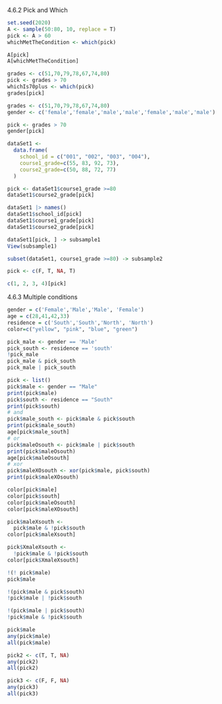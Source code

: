 4.6.2 Pick and Which
```r
set.seed(2020)
A <- sample(50:80, 10, replace = T)
pick <- A > 60
whichMetTheCondition <- which(pick)

A[pick]
A[whichMetTheCondition]
```

```r
grades <- c(51,70,79,78,67,74,80)
pick <- grades > 70
whichIs70plus <- which(pick)
grades[pick]
```

```r
grades <- c(51,70,79,78,67,74,80)
gender <- c('female','female','male','male','female','male','male')

pick <- grades > 70
gender[pick]
```

```r
dataSet1 <- 
  data.frame(
    school_id = c("001", "002", "003", "004"),
    course1_grade=c(55, 83, 92, 73),
    course2_grade=c(50, 88, 72, 77)
  )

pick <- dataSet1$course1_grade >=80
dataSet1$course2_grade[pick]
```

```r
dataSet1 |> names()
dataSet1$school_id[pick]
dataSet1$course1_grade[pick]
dataSet1$course2_grade[pick]

dataSet1[pick, ] -> subsample1
View(subsample1)

subset(dataSet1, course1_grade >=80) -> subsample2
```

```r
pick <- c(F, T, NA, T)

c(1, 2, 3, 4)[pick]
```


4.6.3 Multiple conditions
```r
gender = c('Female','Male','Male', 'Female')
age = c(28,41,42,33)
residence = c('South','South','North', 'North')
color=c("yellow", "pink", "blue", "green")

pick_male <- gender == 'Male'
pick_south <- residence == 'south'
!pick_male
pick_male & pick_south
pick_male | pick_south
```

```r
pick <- list()
pick$male <- gender == "Male"
print(pick$male)
pick$south <- residence == "South"
print(pick$south)
# and
pick$male_south <- pick$male & pick$south
print(pick$male_south)
age[pick$male_south]
# or
pick$maleOsouth <- pick$male | pick$south
print(pick$maleOsouth)
age[pick$maleOsouth]
# xor
pick$maleXOsouth <- xor(pick$male, pick$south)
print(pick$maleXOsouth)
```

```r
color[pick$male]
color[pick$south]
color[pick$maleOsouth]
color[pick$maleXOsouth]

pick$maleXsouth <- 
  pick$male & !pick$south
color[pick$maleXsouth]

pick$XmaleXsouth <-
  !pick$male & !pick$south
color[pick$XmaleXsouth]
```

```r
!(! pick$male)
pick$male

!(pick$male & pick$south)
!pick$male | !pick$south

!(pick$male | pick$south)
!pick$male & !pick$south
```

```r
pick$male
any(pick$male)
all(pick$male)
```

```r
pick2 <- c(T, T, NA)
any(pick2)
all(pick2)

pick3 <- c(F, F, NA)
any(pick3)
all(pick3)
```
